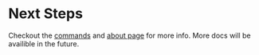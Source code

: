 # Next Steps
Checkout the [commands](#/commands) and [about page](#/about) for more info. More docs will be availible in the future.